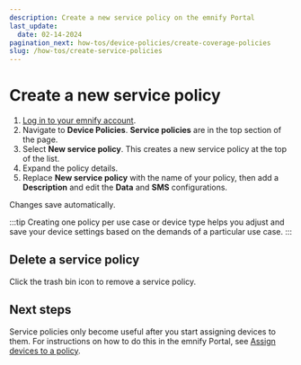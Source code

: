 ```yaml
---
description: Create a new service policy on the emnify Portal
last_update:
  date: 02-14-2024
pagination_next: how-tos/device-policies/create-coverage-policies
slug: /how-tos/create-service-policies
---
```


# Create a new service policy

1. [Log in to your emnify account](https://portal.emnify.com/sign).
1. Navigate to **Device Policies**.
  **Service policies** are in the top section of the page.
1. Select **New service policy**.
  This creates a new service policy at the top of the list.
1. Expand the policy details.
1. Replace **New service policy** with the name of your policy, then add a **Description** and edit the **Data** and **SMS** configurations.

Changes save automatically.

:::tip
Creating one policy per use case or device type helps you adjust and save your device settings based on the demands of a particular use case.
:::

## Delete a service policy

Click the trash bin icon to remove a service policy.

## Next steps

Service policies only become useful after you start assigning devices to them.
For instructions on how to do this in the emnify Portal, see [Assign devices to a policy](/how-tos/assign-devices-to-policies).

